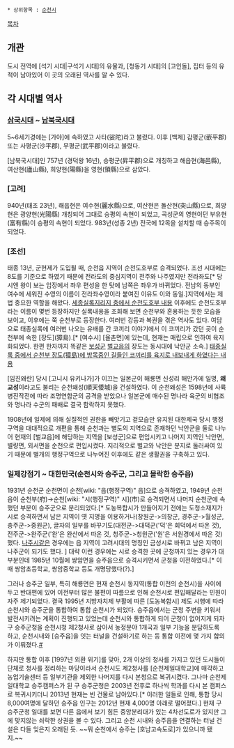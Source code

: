  * 상위항목 : [[순천시]]

[[목차]]
== 개관 ==
도시 전역에 [석기 시대|구석기 시대]의 유물과, [청동기 시대]의 [고인돌], 집터 등의 유적이 남아있어 이 곳의 오래된 역사를 알 수 있다. 

== 각 시대별 역사 ==
=== [[삼국시대]] ~ [[남북국시대]] ===
5~6세기경에는 [가야]에 속하였고 사타(娑陀)라고 불렸다. 이후 [백제] 감평군(嵌平郡) 또는 사평군(沙平郡), 무평군(武平郡)이라고 불렸다.

[남북국시대]인 757년 (경덕왕 16년), 승평군(昇平郡)으로 개칭하고 해읍현(海邑縣), 여산현(廬山縣), 희양현(陽縣)을 영현(領縣)으로 삼았다.

=== [고려] ===
940년(태조 23년), 해읍현은 여수현(麗水縣)으로, 여산현은 돌산현(突山縣)으로, 희양현은 광양현(光陽縣) 개칭되어 그대로 승평의 속현이 되었고, 곡성군의 영현이던 부유현(富有縣)이 승평의 속현이 되었다. 983년(성종 2년) 전국에 12목을 설치할 때 승주목이 되었다.

=== [조선] ===
태종 13년, 군현제가 도입될 때, 순천읍 지역이 순천도호부로 승격되었다. 조선 시대에는 8도를 기준으로 하였기 때문에 전라도의 중심지역이 전주와 나주였지만 전라좌도[* 당시엔 왕이 보는 입장에서 좌우 편성을 한 탓에 남쪽은 좌우가 바뀌었다. 전남의 동부인 여수에 세워진 수영의 이름이 전라좌수영이라 붙여진 이유도 이와 동일.]지역에서는 제법 중요한 역할을 해왔다. [http://sillok.history.go.kr/inspection/insp_king.jsp?id=kda_40007004_002&tabid=k 세종실록지리지 중에서 순천도호부 내용] 이후에도 순천도호부라는 이름이 몇번 등장하지만 실록내용을 조회해 보면 순천부와 혼용하는 듯한 모습을 보이고, 이후에는 쭉 순천부로 등장한다. 여러번 강등과 복권을 겪은 역사도 있다. 여담으로 태종실록에 여러번 나오는 유배를 간 코끼리 이야기에서 이 코끼리가 갔던 곳이 순천부에 속한 [장도](獐島).[* [여수시] [율촌면]에 있는데, 현재는 매립으로 인하여 육지화되었다. 한편 한자까지 똑같은 [[보성군]] [[벌교읍]]의 장도는 동시대에 낙안군 소속.] [http://sillok.history.go.kr/inspection/insp_king.jsp?tid=kca&pos=7&mTree=0&inResult=0&indextype=1&keyword=%EC%88%9C%EC%B2%9C%EB%B6%80 태종실록 중에서 순천부 장도(獐島)에 방목중인 길들인 코끼리를 육지로 내보내게 하였다는 내용]

[임진왜란] 당시 [고니시 유키나가]가 이끄는 일본군이 해룡면 신성리 해안가에 일명, '''왜교성'''이라고도 불리는 순천왜성(順天倭城)을 건설하였다. 이 순천왜성은 1598년에 사륙병진작전에 따라 조명연합군의 공격을 받았으나 일본군에 매수된 명나라 육군의 비협조와 명나라 수군의 패배로 결국 함락하지 못했다.

1908년에 일제에 의해 실질적인 권한을 빼앗기고 겉모습만 유지된 대한제국 당시 행정구역을 대대적으로 개편을 통해 순천과는 별도의 지역으로 존재하던 낙안군을 둘로 나누어 현재의 [벌교읍]에 해당하는 지역을 [보성군]으로 편입시키고 나머지 지역인 낙안면, 별량면, 외서면을 순천으로 편입시켰다. 지리적으로 벌교와 낙안은 분지로 둘러싸여 있기 때문에 별개의 행정구역으로 나누어진 이후에도 같은 생활권을 구축하고 있다. 

=== 일제강점기 ~ 대한민국(순천시와 승주군, 그리고 몰락한 승주읍) ===
1931년 순천군 순천면이 순천[wiki: "읍(행정구역)" 읍]으로 승격하였고, 1949년 순천읍이 순천부(府)→순천[wiki: "시(행정구역)" 시](市)로 승격되면서 나머지 순천군에 속했던 부분이 승주군으로 분리되었다.[* 도농복합시가 만들어지기 전에는 도청소재지가 시로 승격하면서 남은 지역이 옛 지명을 이용하거나(창원군->의창군, 경주군->월성군, 충주군->중원군), 글자의 일부를 바꾸기도(대전군->대덕군('덕'은 회덕에서 따온 것), 전주군->완주군('완'은 완산에서 따온 것, 청주군->청원군('원'은 서원경에서 따온 것) 했다. [[나주시]]같은 경우에는 읍 지역이 고려시대의 명칭인 금성시로 바뀌고 남은 지역이 나주군이 되기도 했다. ] 대략 이런 경우에는 시로 승격한 곳에 군청까지 있는 경우가 대부분인데 1985년 10월에 쌍암면을 승주읍으로 승격시키면서 군청을 이전하였다.[* 이 때 쌍암초등학교, 쌍암중학교 등도 개명당했다(?).]

그러나 승주군 일부, 특히 해룡면은 현재 순천시 동지역(통합 이전의 순천시)을 사이에 두고 반대편에 있어 이전부터 많은 불편이 따름으로 인해 순천시로 편입해달라는 민원이 자주 제기되었다. 결국 1995년 지방자치제 부활에 따른 [도농복합시] 제도 시행에 따라 순천시와 승주군을 통합하여 통합 순천시가 되었다. 승주읍에서는 군청 주변을 키워서 발전시키려는 계획이 진행되고 있었는데 순천시와 통합하게 되어 군청이 없어지게 되자 구 승주군청을 순천시청 제2청사로 삼아서 농정분야 1개국과 일부 기능을 분담하도록 하고, 순천시내와 [승주읍]을 잇는 터널을 건설하기로 하는 등 통합 이전에 몇 가지 합의가 이뤄졌다.[http://news.naver.com/main/read.nhn?mode=LSD&mid=sec&sid1=102&oid=001&aid=0003838889 #]
 
하지만 통합 이후 [1997년 외환 위기]를 맞아, 2개 이상의 청사를 가지고 있던 도시들이 단체로 청사를 정리하는 마당이라서 순천시도 제2청사를 [순천제일대학교]에 매각하고 농업기술센터 등 일부기관을 제외한 나머지를 다시 본청으로 복귀시켰다. 그나마 순천제일대학교 승주캠퍼스가 된 구 승주군청은 2003년 전후로 하나씩 학과를 다시 본 캠퍼스로 복귀시키더니 2013년 현재는 빈 건물로 남아있다.[* 이러한 일들로 인해, 통합 당시 8,000여명에 달하던 승주읍 인구는 2012년 현재 4,000명 아래로 떨어졌다.] 현재 구 승주군청 일대를 보면 다른 읍에서 보기 힘든 중앙분리대가 있는 4차선도로가 있지만 그에 맞지않는 쇠락한 상권을 볼 수 있다. 그리고 순천 시내와 승주읍을 연결하는 터널 건설은 다들 잊은지 오래된 듯. ~~뭐 순천에서 승주는 [호남고속도로]가 있으니까 됐지.~~
